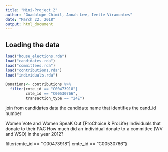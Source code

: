 ```yaml
---
title: "Mini-Project 2"
author: "Guadalupe Chimil, Annah Lee, Ivette Viramontes"
date: "March 22, 2018"
output: html_document
---
```


## Loading the data
```r
load("house_elections.rda")
load("candidates.rda")
load("committees.rda")
load("contributions.rda")
load("individuals.rda")
```

```r
Donations<- contributions %>%
  filter(cmte_id == "C00473918"| 
         cmte_id == "C00530766",
         transaction_type == "24E")

```

join from candidates data the candidate name that identifies the cand_id number

Women Vote and Women SpeaK Out (ProChoice & ProLife) 
Individuals that donate to their PAC
How much did an individual donate to a committee (WV and WSO) in the year 2012?

filter(cmte_id == "C00473918"| 
         cmte_id == "C00530766")


